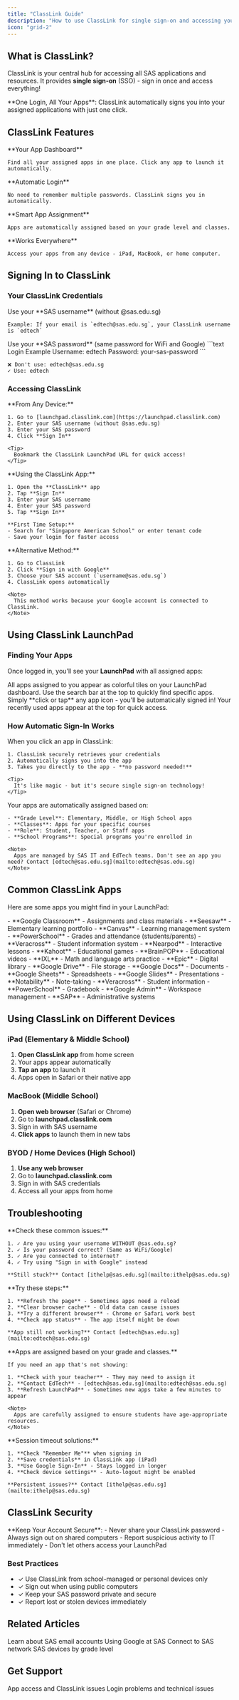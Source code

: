 ```yaml
---
title: "ClassLink Guide"
description: "How to use ClassLink for single sign-on and accessing your apps at SAS"
icon: "grid-2"
---
```


## What is ClassLink?

ClassLink is your central hub for accessing all SAS applications and resources. It provides **single sign-on** (SSO) - sign in once and access everything!

<Note>
  **One Login, All Your Apps**: ClassLink automatically signs you into your assigned applications with just one click.
</Note>

## ClassLink Features

<CardGroup cols={2}>
  <Card title="LaunchPad" icon="rocket" color="#1A4190">
    **Your App Dashboard**

    Find all your assigned apps in one place. Click any app to launch it automatically.
  </Card>

  <Card title="Single Sign-On" icon="key" color="#E51322">
    **Automatic Login**

    No need to remember multiple passwords. ClassLink signs you in automatically.
  </Card>

  <Card title="Rostering" icon="users" color="#1A4190">
    **Smart App Assignment**

    Apps are automatically assigned based on your grade level and classes.
  </Card>

  <Card title="Cross-Device Access" icon="laptop-mobile" color="#E51322">
    **Works Everywhere**

    Access your apps from any device - iPad, MacBook, or home computer.
  </Card>
</CardGroup>

## Signing In to ClassLink

### Your ClassLink Credentials

<Steps>
  <Step title="Your Username">
    Use your **SAS username** (without @sas.edu.sg)

    Example: If your email is `edtech@sas.edu.sg`, your ClassLink username is `edtech`
  </Step>

  <Step title="Your Password">
    Use your **SAS password** (same password for WiFi and Google)
  </Step>
</Steps>

<CodeGroup>
```text Login Example
Username: edtech
Password: your-sas-password
```

```text Not This
❌ Don't use: edtech@sas.edu.sg
✓ Use: edtech
```
</CodeGroup>

### Accessing ClassLink

<Tabs>
  <Tab title="Web Browser">
    **From Any Device:**

    1. Go to [launchpad.classlink.com](https://launchpad.classlink.com)
    2. Enter your SAS username (without @sas.edu.sg)
    3. Enter your SAS password
    4. Click **Sign In**

    <Tip>
      Bookmark the ClassLink LaunchPad URL for quick access!
    </Tip>
  </Tab>

  <Tab title="ClassLink App (iPad)">
    **Using the ClassLink App:**

    1. Open the **ClassLink** app
    2. Tap **Sign In**
    3. Enter your SAS username
    4. Enter your SAS password
    5. Tap **Sign In**

    **First Time Setup:**
    - Search for "Singapore American School" or enter tenant code
    - Save your login for faster access
  </Tab>

  <Tab title="Google Sign-In">
    **Alternative Method:**

    1. Go to ClassLink
    2. Click **Sign in with Google**
    3. Choose your SAS account (`username@sas.edu.sg`)
    4. ClassLink opens automatically

    <Note>
      This method works because your Google account is connected to ClassLink.
    </Note>
  </Tab>
</Tabs>

## Using ClassLink LaunchPad

### Finding Your Apps

Once logged in, you'll see your **LaunchPad** with all assigned apps:

<Steps>
  <Step title="View Your Apps">
    All apps assigned to you appear as colorful tiles on your LaunchPad dashboard.
  </Step>

  <Step title="Search for Apps">
    Use the search bar at the top to quickly find specific apps.
  </Step>

  <Step title="Launch an App">
    Simply **click or tap** any app icon - you'll be automatically signed in!
  </Step>

  <Step title="Recently Used">
    Your recently used apps appear at the top for quick access.
  </Step>
</Steps>

### How Automatic Sign-In Works

<AccordionGroup>
  <Accordion title="Click & Go" icon="wand-magic-sparkles">
    When you click an app in ClassLink:

    1. ClassLink securely retrieves your credentials
    2. Automatically signs you into the app
    3. Takes you directly to the app - **no password needed!**

    <Tip>
      It's like magic - but it's secure single sign-on technology!
    </Tip>
  </Accordion>

  <Accordion title="Which Apps Are Available?" icon="list-check">
    Your apps are automatically assigned based on:

    - **Grade Level**: Elementary, Middle, or High School apps
    - **Classes**: Apps for your specific courses
    - **Role**: Student, Teacher, or Staff apps
    - **School Programs**: Special programs you're enrolled in

    <Note>
      Apps are managed by SAS IT and EdTech teams. Don't see an app you need? Contact [edtech@sas.edu.sg](mailto:edtech@sas.edu.sg)
    </Note>
  </Accordion>
</AccordionGroup>

## Common ClassLink Apps

Here are some apps you might find in your LaunchPad:

<Tabs>
  <Tab title="Learning Platforms">
    - **Google Classroom** - Assignments and class materials
    - **Seesaw** - Elementary learning portfolio
    - **Canvas** - Learning management system
    - **PowerSchool** - Grades and attendance (students/parents)
    - **Veracross** - Student information system
  </Tab>

  <Tab title="Educational Apps">
    - **Nearpod** - Interactive lessons
    - **Kahoot** - Educational games
    - **BrainPOP** - Educational videos
    - **IXL** - Math and language arts practice
    - **Epic** - Digital library
  </Tab>

  <Tab title="Productivity">
    - **Google Drive** - File storage
    - **Google Docs** - Documents
    - **Google Sheets** - Spreadsheets
    - **Google Slides** - Presentations
    - **Notability** - Note-taking
  </Tab>

  <Tab title="Staff Apps">
    - **Veracross** - Student information
    - **PowerSchool** - Gradebook
    - **Google Admin** - Workspace management
    - **SAP** - Administrative systems
  </Tab>
</Tabs>

## Using ClassLink on Different Devices

### iPad (Elementary & Middle School)

1. **Open ClassLink app** from home screen
2. Your apps appear automatically
3. **Tap an app** to launch it
4. Apps open in Safari or their native app

### MacBook (Middle School)

1. **Open web browser** (Safari or Chrome)
2. Go to **launchpad.classlink.com**
3. Sign in with SAS username
4. **Click apps** to launch them in new tabs

### BYOD / Home Devices (High School)

1. **Use any web browser**
2. Go to **launchpad.classlink.com**
3. Sign in with SAS credentials
4. Access all your apps from home

## Troubleshooting

<AccordionGroup>
  <Accordion title="I can't sign in to ClassLink" icon="circle-exclamation">
    **Check these common issues:**

    1. ✓ Are you using your username WITHOUT @sas.edu.sg?
    2. ✓ Is your password correct? (Same as WiFi/Google)
    3. ✓ Are you connected to internet?
    4. ✓ Try using "Sign in with Google" instead

    **Still stuck?** Contact [ithelp@sas.edu.sg](mailto:ithelp@sas.edu.sg)
  </Accordion>

  <Accordion title="An app won't open or login" icon="link-slash">
    **Try these steps:**

    1. **Refresh the page** - Sometimes apps need a reload
    2. **Clear browser cache** - Old data can cause issues
    3. **Try a different browser** - Chrome or Safari work best
    4. **Check app status** - The app itself might be down

    **App still not working?** Contact [edtech@sas.edu.sg](mailto:edtech@sas.edu.sg)
  </Accordion>

  <Accordion title="I don't see an app I need" icon="magnifying-glass">
    **Apps are assigned based on your grade and classes.**

    If you need an app that's not showing:

    1. **Check with your teacher** - They may need to assign it
    2. **Contact EdTech** - [edtech@sas.edu.sg](mailto:edtech@sas.edu.sg)
    3. **Refresh LaunchPad** - Sometimes new apps take a few minutes to appear

    <Note>
      Apps are carefully assigned to ensure students have age-appropriate resources.
    </Note>
  </Accordion>

  <Accordion title="ClassLink keeps logging me out" icon="arrow-right-from-bracket">
    **Session timeout solutions:**

    1. **Check "Remember Me"** when signing in
    2. **Save credentials** in ClassLink app (iPad)
    3. **Use Google Sign-In** - Stays logged in longer
    4. **Check device settings** - Auto-logout might be enabled

    **Persistent issues?** Contact [ithelp@sas.edu.sg](mailto:ithelp@sas.edu.sg)
  </Accordion>
</AccordionGroup>

## ClassLink Security

<Warning>
  **Keep Your Account Secure**:
  - Never share your ClassLink password
  - Always sign out on shared computers
  - Report suspicious activity to IT immediately
  - Don't let others access your LaunchPad
</Warning>

### Best Practices

- ✓ Use ClassLink from school-managed or personal devices only
- ✓ Sign out when using public computers
- ✓ Keep your SAS password private and secure
- ✓ Report lost or stolen devices immediately

## Related Articles

<CardGroup cols={2}>
  <Card title="Email Accounts" icon="envelope" href="/guides/accounts/email">
    Learn about SAS email accounts
  </Card>

  <Card title="Google Workspace" icon="google" href="/guides/accounts/google-workspace">
    Using Google at SAS
  </Card>

  <Card title="WiFi Connection" icon="wifi" href="/guides/getting-started/wifi-connection">
    Connect to SAS network
  </Card>

  <Card title="Device Information" icon="laptop-mobile" href="/guides/devices/device-information">
    SAS devices by grade level
  </Card>
</CardGroup>

## Get Support

<CardGroup cols={2}>
  <Card title="EdTech Support" icon="chalkboard-user" href="mailto:edtech@sas.edu.sg">
    App access and ClassLink issues
  </Card>

  <Card title="IT Support" icon="laptop" href="mailto:ithelp@sas.edu.sg">
    Login problems and technical issues
  </Card>
</CardGroup>
